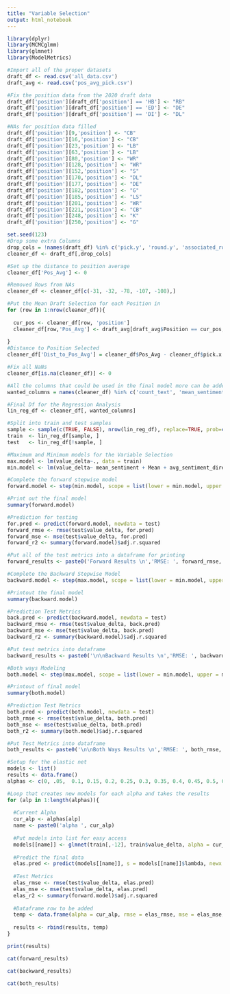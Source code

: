 ---
title: "Variable Selection"
output: html_notebook
---

```{r Import Data and Necessary Libraries}
library(dplyr)
library(MCMCglmm)
library(glmnet)
library(ModelMetrics)

#Import all of the proper datasets
draft_df <- read.csv('all_data.csv')
draft_avg <- read.csv('pos_avg_pick.csv')

#Fix the position data from the 2020 draft data
draft_df['position'][draft_df['position'] == 'HB'] <- "RB"
draft_df['position'][draft_df['position'] == 'ED'] <- "DE"
draft_df['position'][draft_df['position'] == 'DI'] <- "DL"

#NAs for position data filled
draft_df['position'][9,'position'] <- "CB"
draft_df['position'][16,'position'] <- "CB"
draft_df['position'][23,'position'] <- "LB"
draft_df['position'][63,'position'] <- "LB"
draft_df['position'][80,'position'] <- "WR"
draft_df['position'][128,'position'] <- "WR"
draft_df['position'][152,'position'] <- "S"
draft_df['position'][170,'position'] <- "DL"
draft_df['position'][177,'position'] <- "DE"
draft_df['position'][182,'position'] <- "G"
draft_df['position'][185,'position'] <- "LS"
draft_df['position'][201,'position'] <- "WR"
draft_df['position'][221,'position'] <- "CB"
draft_df['position'][248,'position'] <- "K"
draft_df['position'][250,'position'] <- "G"
```

```{r Clean data}
set.seed(123)
#Drop some extra Columns
drop_cols = !names(draft_df) %in% c('pick.y', 'round.y', 'associated_round', 'associated_pick', 'associated_team', 'draft_team', 'team_name', 'player_id', 'ID', 'year', 'draft_year','draft_round', 'draft_pick')
cleaner_df <- draft_df[,drop_cols]

#Set up the distance to position average
cleaner_df['Pos_Avg'] <- 0 

#Removed Rows from NAs
cleaner_df <- cleaner_df[c(-31, -32, -78, -107, -108),]

#Put the Mean Draft Selection for each Position in
for (row in 1:nrow(cleaner_df)){
  
  cur_pos <- cleaner_df[row, 'position']
  cleaner_df[row,'Pos_Avg'] <- draft_avg[draft_avg$Position == cur_pos,][,'Mean_Pick']
  
}
#Distance to Position Selected
cleaner_df['Dist_to_Pos_Avg'] = cleaner_df$Pos_Avg - cleaner_df$pick.x

#Fix all NaNs
cleaner_df[is.na(cleaner_df)] <- 0
```

```{r Select Proper Columns and Split into train and test}
#All the columns that could be used in the final model more can be added and some can be removed. If you do not want a column in the final model you have to remove it otherwise it will be added to the maximum size model
wanted_columns = names(cleaner_df) %in% c('count_text', 'mean_sentiment', 'Count', 'Proportion', 'Mean', 'offensive_word_count', 'row_count', 'Direct_mentions', 'Indirect_mentions', 'avg_sentiment_direct_mentions', 'avg_sentiment_indirect_mentions', 'Direct_mention_binary', 'Dist_to_Pos_Avg',  'value_delta')

#Final Df for the Regression Analysis
lin_reg_df <- cleaner_df[, wanted_columns]

#Split into train and test samples
sample <- sample(c(TRUE, FALSE), nrow(lin_reg_df), replace=TRUE, prob=c(0.8,0.2))
train  <- lin_reg_df[sample, ]
test   <- lin_reg_df[!sample, ]

#Maximum and Minimum models for the Variable Selection
max.model <- lm(value_delta~., data = train)
min.model <- lm(value_delta~ mean_sentiment + Mean + avg_sentiment_direct_mentions, data = train)
```

```{r Forward Stepwise Selection}
#Complete the forward stepwise model
forward.model <- step(min.model, scope = list(lower = min.model, upper = max.model), direction = 'forward', trace = 0)

#Print out the final model
summary(forward.model)

#Prediction for testing
for.pred <- predict(forward.model, newdata = test)
forward_rmse <- rmse(test$value_delta, for.pred)
forward_mse <- mse(test$value_delta, for.pred)
forward_r2 <- summary(forward.model)$adj.r.squared

#Put all of the test metrics into a dataframe for printing
forward_results <- paste0('Forward Results \n','RMSE: ', forward_rmse, "\n", 'MSE: ', forward_mse, "\n", 'R Squared: ', forward_r2)

```

```{r Backward Stepwise Selection}
#Complete the Backward Stepwise Model
backward.model <- step(max.model, scope = list(lower = min.model, upper = max.model), direction = 'backward', trace = 0)

#Printout the final model
summary(backward.model)

#Prediction Test Metrics
back.pred <- predict(backward.model, newdata = test)
backward_rmse <- rmse(test$value_delta, back.pred)
backward_mse <- mse(test$value_delta, back.pred)
backward_r2 <- summary(backward.model)$adj.r.squared

#Put test metrics into dataframe
backward_results <- paste0('\n\nBackward Results \n','RMSE: ', backward_rmse, "\n", 'MSE: ', backward_mse, "\n", 'R Squared: ', backward_r2)
```

```{r Forward and Backward Selection}
#Both ways Modeling
both.model <- step(max.model, scope = list(lower = min.model, upper = max.model), direction = 'both', trace = 0)

#Printout of final model
summary(both.model)

#Prediction Test Metrics
both.pred <- predict(both.model, newdata = test)
both_rmse <- rmse(test$value_delta, both.pred)
both_mse <- mse(test$value_delta, both.pred)
both_r2 <- summary(both.model)$adj.r.squared

#Put Test Metrics into dataframe
both_results <- paste0('\n\nBoth Ways Results \n','RMSE: ', both_rmse, "\n", 'MSE: ', both_mse, "\n", 'R Squared: ', both_r2)
```

```{r Elastic Net Selection}
#Setup for the elastic net 
models <- list()
results <- data.frame()
alphas <- c(0, .05,  0.1, 0.15, 0.2, 0.25, 0.3, 0.35, 0.4, 0.45, 0.5, 0.55, 0.6, 0.65, 0.7, 0.75, 0.8, 0.85, 0.9, 0.95, 1)

#Loop that creates new models for each alpha and takes the results
for (alp in 1:length(alphas)){
  
  #Current Alpha
  cur_alp <- alphas[alp]
  name <- paste0('alpha ', cur_alp)
  
  #Put models into list for easy access
  models[[name]] <- glmnet(train[,-12], train$value_delta, alpha = cur_alp)
  
  #Predict the final data
  elas.pred <- predict(models[[name]], s = models[[name]]$lambda, newx = as.matrix(test[,-12]))
  
  #Test Metrics
  elas_rmse <- rmse(test$value_delta, elas.pred)
  elas_mse <- mse(test$value_delta, elas.pred)
  elas_r2 <- summary(forward.model)$adj.r.squared
  
  #Dataframe row to be added
  temp <- data.frame(alpha = cur_alp, rmse = elas_rmse, mse = elas_mse, elas_r2 = elas_r2, name=name)
  
  results <- rbind(results, temp)
}

print(results)
```

```{r Printouts}

cat(forward_results)

cat(backward_results)

cat(both_results)
```
